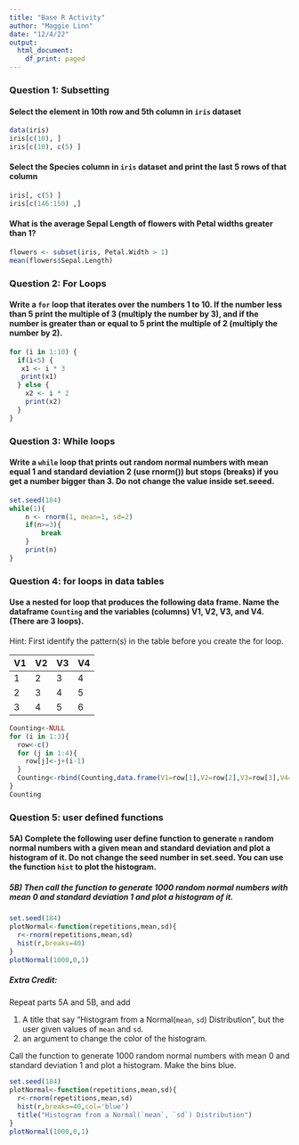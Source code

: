 ```yaml
---
title: "Base R Activity"
author: "Maggie Linn"
date: "12/4/22"
output:
  html_document:
    df_print: paged
---
```


### Question 1: Subsetting

#### Select the element in 10th row and 5th column in `iris` dataset

```r
data(iris)
iris[c(10), ]
iris[c(10), c(5) ]
```


#### Select the Species column in `iris` dataset and print the last 5 rows of that column
```r
iris[, c(5) ]
iris[c(146:150) ,]
```


#### What is the average Sepal Length of flowers with Petal widths greater than 1? 

```r
flowers <- subset(iris, Petal.Width > 1)
mean(flowers$Sepal.Length)
```

### Question 2: For Loops

#### Write a `for` loop that iterates over the numbers 1 to 10. If the number less than 5 print the multiple of 3 (multiply the number by 3), and if the number is greater than or equal to 5 print the multiple of 2 (multiply the number by 2). 

```r
for (i in 1:10) {
  if(i<5) {
   x1 <- i * 3
   print(x1)
  } else {
    x2 <- i * 2
    print(x2)
  }
}
```

### Question 3: While loops

#### Write a `while` loop that prints out random normal numbers with mean equal 1 and standard deviation 2 (use rnorm()) but stops (breaks) if you get a number bigger than 3. Do not change the value inside set.seeed.
```r
set.seed(184)
while(1){  
    n <- rnorm(1, mean=1, sd=2)  
    if(n>=3){    
        break    
    }
    print(n)   
}

```

### Question 4: for loops in data tables

#### Use a nested for loop that produces the following data frame. Name the dataframe  `Counting` and the variables (columns)  V1, V2, V3, and V4.  (There are 3 loops). 

Hint: First identify the pattern(s) in the table before you create the for loop.

| V1 | V2 | V3 | V4 |  
|:-- |:-- |:-- |:-- |
| 1 | 2 | 3 | 4 |  
| 2 | 3 | 4 | 5 |  
| 3 | 4 | 5 | 6 |  

```r
Counting<-NULL 
for (i in 1:3){
  row<-c() 
  for (j in 1:4){ 
    row[j]<-j+(i-1) 
  }
  Counting<-rbind(Counting,data.frame(V1=row[1],V2=row[2],V3=row[3],V4=row[4]))
}
Counting 
```

### Question 5: user defined functions

#### 5A) Complete the following user define function to generate `n` random normal numbers with a given mean and standard deviation and plot a histogram of it. Do not change  the seed number in set.seed. You can use the function `hist` to plot the histogram.  

##### 5B) Then call the function to generate 1000 random normal numbers with mean 0 and standard deviation 1 and plot a histogram of it.

```r
set.seed(184)
plotNormal<-function(repetitions,mean,sd){
  r<-rnorm(repetitions,mean,sd) 
  hist(r,breaks=40) 
}
plotNormal(1000,0,1)
```

##### Extra Credit: 

Repeat parts 5A and 5B, and add 

1. A title that say "Histogram from a Normal(`mean`, `sd`) Distribution", but the user given values of `mean` and `sd`.
2. an argument to change the color of the histogram.  

Call the function to generate 1000 random normal numbers with mean 0 and standard deviation 1 and plot a histogram. Make the bins blue.

```r
set.seed(184)
plotNormal<-function(repetitions,mean,sd){
  r<-rnorm(repetitions,mean,sd) 
  hist(r,breaks=40,col='blue') 
  title("Histogram from a Normal(`mean`, `sd`) Distribution")
}
plotNormal(1000,0,1)
```
